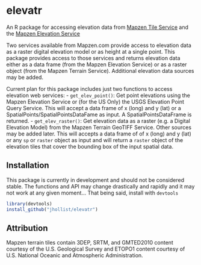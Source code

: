 # elevatr
An R package for accessing elevation data from [Mapzen Tile Service](https://mapzen.com/documentation/terrain-tiles/) and the [Mapzen Elevation Service](https://mapzen.com/documentation/elevation/elevation-service/)

Two services available from Mapzen.com provide access to elevation data as a raster digital elevation model or as height at a single point.  This package provides access to those services and returns elevation data either as a data frame (from the Mapzen Elevation Service) or as a raster object (from the Mapzen Terrain Service).  Additional elevation data sources may be added.

Current plan for this package includes just two functions to access elevation web services:
    - `get_elev_point()`:  Get point elevations using the Mapzen Elevation Service or (for the US Only) the USGS Elevation Point Query Service.  This will accept a data frame of x (long) and y (lat) or a SpatialPoints/SpatialPointsDataFame as input.  A SpatialPointsDataFrame is returned.
    - `get_elev_raster()`: Get elevation data as a raster (e.g. a Digital Elevation Model) from the Mapzen Terrain GeoTIFF Service.  Other sources may be added later.  This will accepts a data frame of of x (long) and y (lat) or any `sp` or `raster` object as input and will return a `raster` object of the elevation tiles that cover the bounding box of the input spatial data. 

## Installation

This package is currently in development and should not be considered stable.  The functions and API may change drastically and rapidly and it may not work at any given moment...  That being said, install with `devtools`

```r
library(devtools)
install_github("jhollist/elevatr")
```

## Attribution
Mapzen terrain tiles contain 3DEP, SRTM, and GMTED2010 content courtesy of the U.S. Geological Survey and ETOPO1 content courtesy of U.S. National Oceanic and Atmospheric Administration.